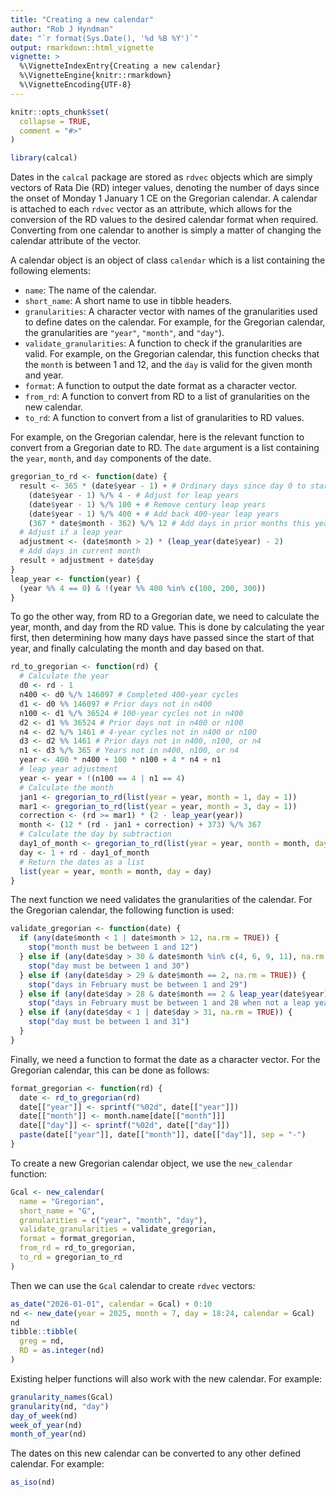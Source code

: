 ```yaml
---
title: "Creating a new calendar"
author: "Rob J Hyndman"
date: "`r format(Sys.Date(), '%d %B %Y')`"
output: rmarkdown::html_vignette
vignette: >
  %\VignetteIndexEntry{Creating a new calendar}
  %\VignetteEngine{knitr::rmarkdown}
  %\VignetteEncoding{UTF-8}
---
```


```r
knitr::opts_chunk$set(
  collapse = TRUE,
  comment = "#>"
)
```

```r
library(calcal)
```

Dates in the `calcal` package are stored as `rdvec` objects which are simply vectors of Rata Die (RD) integer values, denoting the number of days since the onset of Monday 1 January 1 CE on the Gregorian calendar. A calendar is attached to each `rdvec` vector as an attribute, which allows for the conversion of the RD values to the desired calendar format when required. Converting from one calendar to another is simply a matter of changing the calendar attribute of the vector.

A calendar object is an object of class `calendar` which is a list containing the following elements:

- `name`: The name of the calendar.
- `short_name`: A short name to use in tibble headers.
- `granularities`: A character vector with names of the granularities used to define dates on the calendar. For example, for the Gregorian calendar, the granularities are `"year"`, `"month"`, and `"day"`).
- `validate_granularities`: A function to check if the granularities are valid. For example, on the Gregorian calendar, this function checks that the `month` is between 1 and 12, and the `day` is valid for the given month and year.
- `format`: A function to output the date format as a character vector.
- `from_rd`: A function to convert from RD to a list of granularities on the new calendar.
- `to_rd`: A function to convert from a list of granularities to RD values.

For example, on the Gregorian calendar, here is the relevant function to convert from a Gregorian date to RD. The `date` argument is a list containing the `year`, `month`, and `day` components of the date.

```r
gregorian_to_rd <- function(date) {
  result <- 365 * (date$year - 1) + # Ordinary days since day 0 to start of year
    (date$year - 1) %/% 4 - # Adjust for leap years
    (date$year - 1) %/% 100 + # Remove century leap years
    (date$year - 1) %/% 400 + # Add back 400-year leap years
    (367 * date$month - 362) %/% 12 # Add days in prior months this year
  # Adjust if a leap year
  adjustment <- (date$month > 2) * (leap_year(date$year) - 2)
  # Add days in current month
  result + adjustment + date$day
}
leap_year <- function(year) {
  (year %% 4 == 0) & !(year %% 400 %in% c(100, 200, 300))
}
```

To go the other way, from RD to a Gregorian date, we need to calculate the year, month, and day from the RD value. This is done by calculating the year first, then determining how many days have passed since the start of that year, and finally calculating the month and day based on that.

```r
rd_to_gregorian <- function(rd) {
  # Calculate the year
  d0 <- rd - 1
  n400 <- d0 %/% 146097 # Completed 400-year cycles
  d1 <- d0 %% 146097 # Prior days not in n400
  n100 <- d1 %/% 36524 # 100-year cycles not in n400
  d2 <- d1 %% 36524 # Prior days not in n400 or n100
  n4 <- d2 %/% 1461 # 4-year cycles not in n400 or n100
  d3 <- d2 %% 1461 # Prior days not in n400, n100, or n4
  n1 <- d3 %/% 365 # Years not in n400, n100, or n4
  year <- 400 * n400 + 100 * n100 + 4 * n4 + n1
  # leap year adjustment
  year <- year + !(n100 == 4 | n1 == 4)
  # Calculate the month
  jan1 <- gregorian_to_rd(list(year = year, month = 1, day = 1))
  mar1 <- gregorian_to_rd(list(year = year, month = 3, day = 1))
  correction <- (rd >= mar1) * (2 - leap_year(year))
  month <- (12 * (rd - jan1 + correction) + 373) %/% 367
  # Calculate the day by subtraction
  day1_of_month <- gregorian_to_rd(list(year = year, month = month, day = 1))
  day <- 1 + rd - day1_of_month
  # Return the dates as a list
  list(year = year, month = month, day = day)
}
```

The next function we need validates the granularities of the calendar. For the Gregorian calendar, the following function is used:

```r
validate_gregorian <- function(date) {
  if (any(date$month < 1 | date$month > 12, na.rm = TRUE)) {
    stop("month must be between 1 and 12")
  } else if (any(date$day > 30 & date$month %in% c(4, 6, 9, 11), na.rm = TRUE)) {
    stop("day must be between 1 and 30")
  } else if (any(date$day > 29 & date$month == 2, na.rm = TRUE)) {
    stop("days in February must be between 1 and 29")
  } else if (any(date$day > 28 & date$month == 2 & leap_year(date$year), na.rm = TRUE)) {
    stop("days in February must be between 1 and 28 when not a leap year")
  } else if (any(date$day < 1 | date$day > 31, na.rm = TRUE)) {
    stop("day must be between 1 and 31")
  }
}
```

Finally, we need a function to format the date as a character vector. For the Gregorian calendar, this can be done as follows:

```r
format_gregorian <- function(rd) {
  date <- rd_to_gregorian(rd)
  date[["year"]] <- sprintf("%02d", date[["year"]])
  date[["month"]] <- month.name[date[["month"]]]
  date[["day"]] <- sprintf("%02d", date[["day"]])
  paste(date[["year"]], date[["month"]], date[["day"]], sep = "-")
}
```

To create a new Gregorian calendar object, we use the `new_calendar` function:

```r
Gcal <- new_calendar(
  name = "Gregorian",
  short_name = "G",
  granularities = c("year", "month", "day"),
  validate_granularities = validate_gregorian,
  format = format_gregorian,
  from_rd = rd_to_gregorian,
  to_rd = gregorian_to_rd
)
```

Then we can use the `Gcal` calendar to create `rdvec` vectors:

```r
as_date("2026-01-01", calendar = Gcal) + 0:10
nd <- new_date(year = 2025, month = 7, day = 18:24, calendar = Gcal)
nd
tibble::tibble(
  greg = nd,
  RD = as.integer(nd)
)
```

Existing helper functions will also work with the new calendar. For example:

```r
granularity_names(Gcal)
granularity(nd, "day")
day_of_week(nd)
week_of_year(nd)
month_of_year(nd)
```

The dates on this new calendar can be converted to any other defined calendar. For example:

```r
as_iso(nd)
```
